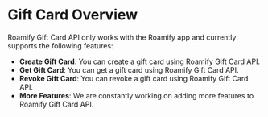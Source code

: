 # Gift Card Overview
Roamify Gift Card API only works with the Roamify app and currently supports the following features:

- **Create Gift Card**: You can create a gift card using Roamify Gift Card API.
- **Get Gift Card**: You can get a gift card using Roamify Gift Card API.
- **Revoke Gift Card**: You can revoke a gift card using Roamify Gift Card API.
- **More Features**: We are constantly working on adding more features to Roamify Gift Card API.
